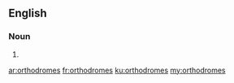 ==English==

===Noun===
{{head|en}}

# {{plural of|orthodrome}}

[[ar:orthodromes]]
[[fr:orthodromes]]
[[ku:orthodromes]]
[[my:orthodromes]]